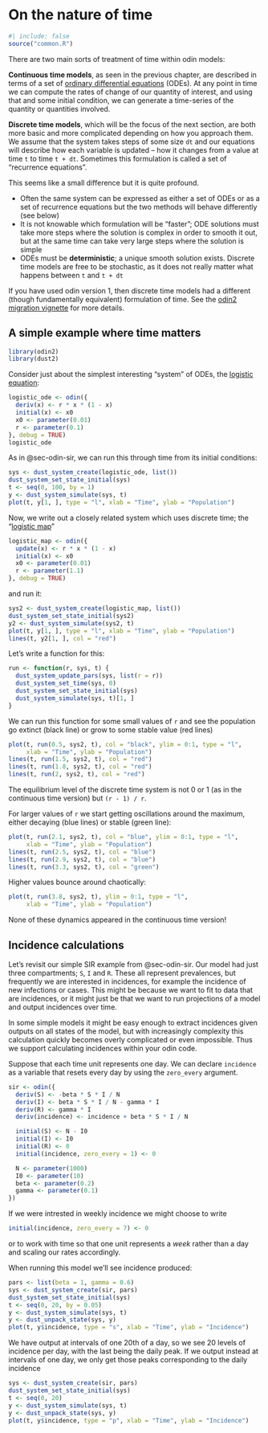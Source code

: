 # On the nature of time {#sec-time}

```r
#| include: false
source("common.R")
```

There are two main sorts of treatment of time within odin models:

**Continuous time models**, as seen in the previous chapter, are described in terms of a set of [ordinary differential equations](https://en.wikipedia.org/wiki/Ordinary_differential_equation) (ODEs).  At any point in time we can compute the rates of change of our quantity of interest, and using that and some initial condition, we can generate a time-series of the quantity or quantities involved.

**Discrete time models**, which will be the focus of the next section, are both more basic and more complicated depending on how you approach them.  We assume that the system takes steps of some size `dt` and our equations will describe how each variable is updated -- how it changes from a value at time `t` to time `t + dt`.  Sometimes this formulation is called a set of "recurrence equations".

This seems like a small difference but it is quite profound.

* Often the same system can be expressed as either a set of ODEs or as a set of recurrence equations but the two methods will behave differently (see below)
* It is not knowable which formulation will be "faster"; ODE solutions must take more steps where the solution is complex in order to smooth it out, but at the same time can take very large steps where the solution is simple
* ODEs must be **deterministic**; a unique smooth solution exists.  Discrete time models are free to be stochastic, as it does not really matter what happens between `t` and `t + dt`

::: {.callout-note}
If you have used odin version 1, then discrete time models had a different (though fundamentally equivalent) formulation of time.  See the [odin2 migration vignette](https://mrc-ide.github.io/odin2/articles/migrating.html) for more details.
:::

## A simple example where time matters {#sec-time-logistic}

```r
library(odin2)
library(dust2)
```

Consider just about the simplest interesting "system" of ODEs, the [logistic equation](https://en.wikipedia.org/wiki/Logistic_function#Logistic_differential_equation):

```r
logistic_ode <- odin({
  deriv(x) <- r * x * (1 - x)
  initial(x) <- x0
  x0 <- parameter(0.01)
  r <- parameter(0.1)
}, debug = TRUE)
logistic_ode
```

As in @sec-odin-sir, we can run this through time from its initial conditions:

```r
sys <- dust_system_create(logistic_ode, list())
dust_system_set_state_initial(sys)
t <- seq(0, 100, by = 1)
y <- dust_system_simulate(sys, t)
plot(t, y[1, ], type = "l", xlab = "Time", ylab = "Population")
```

Now, we write out a closely related system which uses discrete time; the "[logistic map](https://en.wikipedia.org/wiki/Logistic_map)"

```r
logistic_map <- odin({
  update(x) <- r * x * (1 - x)
  initial(x) <- x0
  x0 <- parameter(0.01)
  r <- parameter(1.1)
}, debug = TRUE)
```

and run it:

```r
sys2 <- dust_system_create(logistic_map, list())
dust_system_set_state_initial(sys2)
y2 <- dust_system_simulate(sys2, t)
plot(t, y[1, ], type = "l", xlab = "Time", ylab = "Population")
lines(t, y2[1, ], col = "red")
```

Let's write a function for this:

```r
run <- function(r, sys, t) {
  dust_system_update_pars(sys, list(r = r))
  dust_system_set_time(sys, 0)
  dust_system_set_state_initial(sys)
  dust_system_simulate(sys, t)[1, ]
}
```

We can run this function for some small values of `r` and see the population go extinct (black line) or grow to some stable value (red lines)

```r
plot(t, run(0.5, sys2, t), col = "black", ylim = 0:1, type = "l",
     xlab = "Time", ylab = "Population")
lines(t, run(1.5, sys2, t), col = "red")
lines(t, run(1.8, sys2, t), col = "red")
lines(t, run(2, sys2, t), col = "red")
```

The equilibrium level of the discrete time system is not 0 or 1 (as in the continuous time version) but `(r - 1) / r`.

For larger values of `r` we start getting oscillations around the maximum, either decaying (blue lines) or stable (green line):

```r
plot(t, run(2.1, sys2, t), col = "blue", ylim = 0:1, type = "l",
     xlab = "Time", ylab = "Population")
lines(t, run(2.5, sys2, t), col = "blue")
lines(t, run(2.9, sys2, t), col = "blue")
lines(t, run(3.3, sys2, t), col = "green")
```

Higher values bounce around chaotically:

```r
plot(t, run(3.8, sys2, t), ylim = 0:1, type = "l",
     xlab = "Time", ylab = "Population")
```

None of these dynamics appeared in the continuous time version!

## Incidence calculations

Let's revisit our simple SIR example from @sec-odin-sir. Our model had just three compartments; `S`, `I` and `R`. These all represent prevalences, but frequently we are interested in incidences, for example the incidence of new infections or cases. This might be because we want to fit to data that are incidences, or it might just be that we want to run projections of a model and output incidences over time.

In some simple models it might be easy enough to extract incidences given outputs on all states of the model, but with increasingly complexity this calculation quickly becomes overly complicated or even impossible. Thus we support calculating incidences within your odin code.

Suppose that each time unit represents one day.  We can declare `incidence` as a variable that resets every day by using the `zero_every` argument.

```r
sir <- odin({
  deriv(S) <- -beta * S * I / N
  deriv(I) <- beta * S * I / N - gamma * I
  deriv(R) <- gamma * I
  deriv(incidence) <- incidence + beta * S * I / N

  initial(S) <- N - I0
  initial(I) <- I0
  initial(R) <- 0
  initial(incidence, zero_every = 1) <- 0

  N <- parameter(1000)
  I0 <- parameter(10)
  beta <- parameter(0.2)
  gamma <- parameter(0.1)
})
```

If we were intrested in weekly incidence we might choose to write

```r
initial(incidence, zero_every = 7) <- 0
```

or to work with time so that one unit represents a *week* rather than a day and scaling our rates accordingly.

When running this model we'll see incidence produced:

```r
pars <- list(beta = 1, gamma = 0.6)
sys <- dust_system_create(sir, pars)
dust_system_set_state_initial(sys)
t <- seq(0, 20, by = 0.05)
y <- dust_system_simulate(sys, t)
y <- dust_unpack_state(sys, y)
plot(t, y$incidence, type = "s", xlab = "Time", ylab = "Incidence")
```

We have output at intervals of one 20th of a day, so we see 20 levels of incidence per day, with the last being the daily peak.  If we output instead at intervals of one day, we only get those peaks corresponding to the daily incidence

```r
sys <- dust_system_create(sir, pars)
dust_system_set_state_initial(sys)
t <- seq(0, 20)
y <- dust_system_simulate(sys, t)
y <- dust_unpack_state(sys, y)
plot(t, y$incidence, type = "p", xlab = "Time", ylab = "Incidence")
```